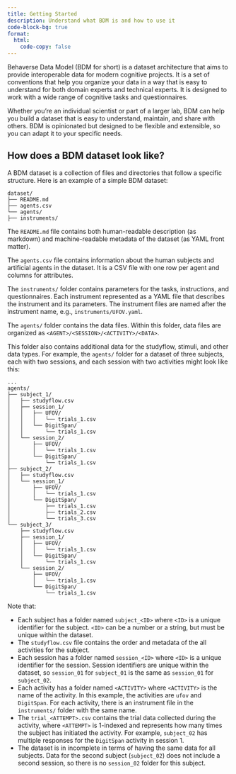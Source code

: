```yaml
---
title: Getting Started
description: Understand what BDM is and how to use it
code-block-bg: true
format:
  html:
    code-copy: false
---
```


Behaverse Data Model (BDM for short) is a dataset architecture that aims to provide interoperable data for modern cognitive projects. It is a set of conventions that help you organize your data in a way that is easy to understand for both domain experts and technical experts. It is designed to work with a wide range of cognitive tasks and questionnaires.

Whether you're an individual scientist or part of a larger lab, BDM can help you build a dataset that is easy to understand, maintain, and share with others. BDM is opinionated but designed to be flexible and extensible, so you can adapt it to your specific needs.

## How does a BDM dataset look like?

A BDM dataset is a collection of files and directories that follow a specific structure. Here is an example of a simple BDM dataset:

```.default
dataset/
├── README.md
├── agents.csv
└── agents/
├── instruments/
```


The `README.md` file contains both human-readable description (as markdown) and machine-readable metadata of the dataset (as YAML front matter).

The `agents.csv` file contains information about the human subjects and artificial agents in the dataset. It is a CSV file with one row per agent and columns for attributes.

The `instruments/` folder contains parameters for the tasks, instructions, and questionnaires. Each instrument represented as a YAML file that describes the instrument and its parameters. The instrument files are named after the instrument name, e.g., `instruments/UFOV.yaml`.

The `agents/` folder contains the data files. Within this folder, data files are organized as `<AGENT>/<SESSION>/<ACTIVITY>/<DATA>`.

This folder also contains additional data for the studyflow, stimuli, and other data types. For example, the `agents/` folder for a dataset of three subjects, each with two sessions, and each session with two activities might look like this:

```.default
...
agents/
├── subject_1/
│   ├── studyflow.csv
│   ├── session_1/
│   │   ├── UFOV/
│   │   │   └── trials_1.csv
│   │   └── DigitSpan/
│   │       └── trials_1.csv
│   └── session_2/
│       ├── UFOV/
│       │   └── trials_1.csv
│       └── DigitSpan/
│           └── trials_1.csv
├── subject_2/
│   ├── studyflow.csv
│   └── session_1/
│       ├── UFOV/
│       │   └── trials_1.csv
│       └── DigitSpan/
│           ├── trials_1.csv
│           ├── trials_2.csv
│           └── trials_3.csv
└── subject_3/
    ├── studyflow.csv
    ├── session_1/
    │   ├── UFOV/
    │   │   └── trials_1.csv
    │   └── DigitSpan/
    │       └── trials_1.csv
    └── session_2/
        ├── UFOV/
        │   └── trials_1.csv
        └── DigitSpan/
            └── trials_1.csv
```

Note that:

- Each subject has a folder named `subject_<ID>` where `<ID>` is a unique identifier for the subject. `<ID>` can be a number or a string, but must be unique within the dataset.
- The `studyflow.csv` file contains the order and metadata of the all activities for the subject.
- Each session has a folder named `session_<ID>` where `<ID>` is a unique identifier for the session. Session identifiers are unique within the dataset, so `session_01` for `subject_01` is the same as `session_01` for `subject_02`.
- Each activity has a folder named `<ACTIVITY>` where `<ACTIVITY>` is the name of the activity. In this example, the activities are `ufov` and `DigitSpan`. For each activity, there is an instrument file in the `instruments/` folder with the same name.
- The `trial_<ATTEMPT>.csv` contains the trial data collected during the activity, where `<ATTEMPT>` is 1-indexed and represents how many times the subject has initiated the activity. For example, `subject_02` has multiple responses for the `DigitSpan` activity in session 1.
- The dataset is in incomplete in terms of having the same data for all subjects. Data for the second subject (`subject_02`) does not include a second session, so there is no `session_02` folder for this subject.
